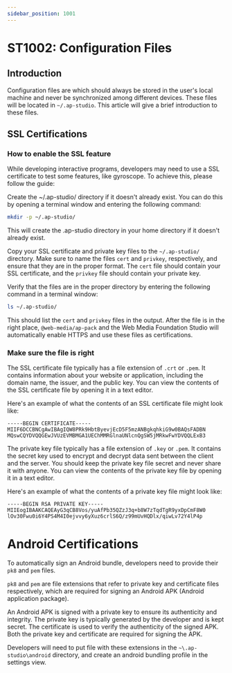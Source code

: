 ```yaml
---
sidebar_position: 1001
---
```


# ST1002: Configuration Files

## Introduction

Configuration files are which should always be stored in the user's local
machine and never be synchronized among different devices. These files will be
located in `~/.ap-studio`. This article will give a brief introduction to these
files.

## SSL Certifications

### How to enable the SSL feature

While developing interactive programs, developers may need to use a SSL
certificate to test some features, like gyroscope. To achieve this, please
follow the guide:

Create the ~/.ap-studio/ directory if it doesn't already exist. You can do this
by opening a terminal window and entering the following command:

```bash
mkdir -p ~/.ap-studio/
```

This will create the .ap-studio directory in your home directory if it doesn't
already exist.

Copy your SSL certificate and private key files to the `~/.ap-studio/`
directory. Make sure to name the files `cert` and `privkey`, respectively, and
ensure that they are in the proper format. The `cert` file should contain your
SSL certificate, and the `privkey` file should contain your private key.

Verify that the files are in the proper directory by entering the following
command in a terminal window:

```bash
ls ~/.ap-studio/
```

This should list the `cert` and `privkey` files in the output. After the file
is in the right place, `@web-media/ap-pack` and the Web Media Foundation Studio will
automatically enable HTTPS and use these files as certifications.

### Make sure the file is right

The SSL certificate file typically has a file extension of `.crt` or `.pem`. It
contains information about your website or application, including the domain
name, the issuer, and the public key. You can view the contents of the SSL
certificate file by opening it in a text editor.

Here's an example of what the contents of an SSL certificate file might look
like:

```
-----BEGIN CERTIFICATE-----
MIIF6DCCBNCgAwIBAgIQW8PRk9HbtByevjEcD5F5mzANBgkqhkiG9w0BAQsFADBN
MQswCQYDVQQGEwJVUzEVMBMGA1UEChMMRGlnaUNlcnQgSW5jMRkwFwYDVQQLExB3
```

The private key file typically has a file extension of `.key` or `.pem`. It
contains the secret key used to encrypt and decrypt data sent between the client
and the server. You should keep the private key file secret and never share it
with anyone. You can view the contents of the private key file by opening it in
a text editor.

Here's an example of what the contents of a private key file might look like:

```
-----BEGIN RSA PRIVATE KEY-----
MIIEogIBAAKCAQEAyG3qCB8Vos/yuAfPb35QZzJ3q+b8W7zTqdTgR9yxDpCmF8W0
lOv30Fwu0i6Y4PS4M4I0ejvvy6yXuz6crlS6Q/z99mUvHQDlx/qiwLv72Y4lP4p
```

# Android Certifications

To automatically sign an Android bundle, developers need to provide their `pk8`
and `pem` files.

`pk8` and `pem` are file extensions that refer to private key and certificate
files respectively, which are required for signing an Android APK (Android
application package).

An Android APK is signed with a private key to ensure its authenticity and
integrity. The private key is typically generated by the developer and is kept
secret. The certificate is used to verify the authenticity of the signed APK.
Both the private key and certificate are required for signing the APK.

Developers will need to put file with these extensions in the
`~\.ap-studio\android` directory, and create an android bundling profile in the
settings view.
